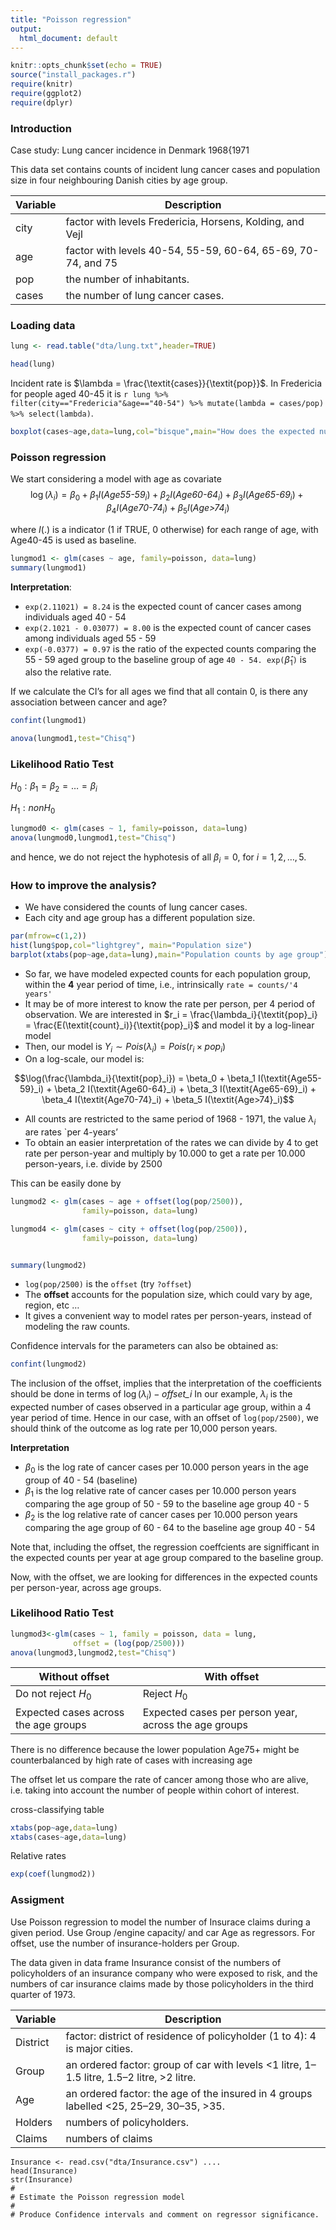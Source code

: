 ```yaml
---
title: "Poisson regression"
output:
  html_document: default
---
```


```r
knitr::opts_chunk$set(echo = TRUE)
source("install_packages.r")
require(knitr)
require(ggplot2)
require(dplyr)
```

### Introduction 

Case study: Lung cancer incidence in Denmark 1968{1971

This data set contains counts of incident lung cancer cases and population size in
four neighbouring Danish cities by age group.

| Variable | Description                                                     |
|----------|-----------------------------------------------------------------|
| city     |  factor with levels Fredericia,   Horsens, Kolding, and Vejl    |
| age      |  factor with levels 40-54, 55-59,   60-64, 65-69, 70-74, and 75 |
| pop      |  the number of inhabitants.                                     |
| cases    |   the number of lung cancer cases.                              |


### Loading data 

```r
lung <- read.table("dta/lung.txt",header=TRUE)
```


```r
head(lung)
```

Incident rate is $\lambda = \frac{\textit{cases}}{\textit{pop}}$. In Fredericia for people aged 40-45 it is `r lung %>% filter(city=="Fredericia"&age=="40-54") %>% mutate(lambda = cases/pop) %>% select(lambda)`. 


```r
boxplot(cases~age,data=lung,col="bisque",main="How does the expected number of lung cancer counts vary by age?")
```

### Poisson regression


We start considering a model with age as covariate
$$\log(\lambda_i) = \beta_0 + \beta_1 I(\textit{Age55-59}_i) + \beta_2 I(\textit{Age60-64}_i) + \beta_3 I(\textit{Age65-69}_i) + \beta_4 I(\textit{Age70-74}_i)  + \beta_5 I(\textit{Age>74}_i) $$

where $I(.)$ is a indicator (1 if TRUE, 0 otherwise) for each range of age, with
Age40-45 is used as baseline.



```r
lungmod1 <- glm(cases ~ age, family=poisson, data=lung)
summary(lungmod1)
```


**Interpretation**:

- `exp(2.11021) = 8.24` is the expected count of cancer cases among individuals
aged 40 - 54
- `exp(2.1021 - 0.03077) = 8.00` is the expected count of cancer cases among
individuals aged 55 - 59
- `exp(-0.0377) = 0.97` is the ratio of the expected counts comparing the
55 - 59 aged group to the baseline group of age `40 - 54. exp(`$\hat{\beta}_1$`)` is also the
relative rate.


If we calculate the CI's for all ages we find that all contain 0, is there any association
between cancer and age?

```r
confint(lungmod1)
```



```r
anova(lungmod1,test="Chisq")
```




### Likelihood Ratio Test

$H_0: \beta_1=\beta_2=\dots=\beta_i$

$H_1: non H_0$

```r
lungmod0 <- glm(cases ~ 1, family=poisson, data=lung)
anova(lungmod0,lungmod1,test="Chisq")
```

and hence, we do not reject the hyphotesis of all $\beta_i = 0$, for $i = 1,2,\dots,5$.

### How to improve the analysis?


- We have considered the counts of lung cancer cases.
- Each city and age group has a different population size.


```r
par(mfrow=c(1,2))
hist(lung$pop,col="lightgrey", main="Population size")
barplot(xtabs(pop~age,data=lung),main="Population counts by age group")
```


- So far, we have modeled expected counts for each population group, within the **4**
year period of time, i.e., intrinsically `rate = counts/'4 years'`
- It may be of more interest to know the rate per person, per 4 period of observation.
We are interested in $r_i = \frac{\lambda_i}{\textit{pop}_i} = \frac{E(\textit{count}_i)}{\textit{pop}_i}$ and model it by a log-linear model
- Then, our model is $Y_i \sim \textit{Pois}(\lambda_i) = \textit{Pois}(r_i \times \textit{pop}_i)$
- On a log-scale, our model is: 

$$\log(\frac{\lambda_i}{\textit{pop}_i}) = \beta_0 + \beta_1 I(\textit{Age55-59}_i) + \beta_2 I(\textit{Age60-64}_i) + \beta_3 I(\textit{Age65-69}_i) + \beta_4 I(\textit{Age70-74}_i)  + \beta_5 I(\textit{Age>74}_i)$$


- All counts are restricted to the same period of 1968 - 1971, the value  $\lambda_i$ are rates `per
4-years'
- To obtain an easier interpretation of the rates we can divide by 4 to get rate per person-year
and multiply by 10.000 to get a rate per 10.000 person-years, i.e. divide by 2500

This can be easily done by

```r
lungmod2 <- glm(cases ~ age + offset(log(pop/2500)), 
                family=poisson, data=lung)

lungmod4 <- glm(cases ~ city + offset(log(pop/2500)), 
                family=poisson, data=lung)


summary(lungmod2)
```


- `log(pop/2500)` is the `offset` (try `?offset`)
- The **offset** accounts for the population size, which could vary by age, region, etc ...
- It gives a convenient way to model rates per person-years, instead of modeling the raw
counts.



Confidence intervals for the parameters can also be obtained as:

```r
confint(lungmod2)
```

The inclusion of the offset, implies that the interpretation of the coefficients
should be done in terms of $\log(\lambda_i) - \textit{offset_i}$
In our example, $\lambda_i$ is the expected number of cases observed in a particular
age group, within a 4 year period of time.
Hence in our case, with an offset of `log(pop/2500)`, we should think of the
outcome as log rate per 10,000 person years.

**Interpretation**

- $\beta_0$ is the log rate of cancer cases per 10.000 person years in the age group of
40 - 54 (baseline)
- $\beta_1$ is the log relative rate of cancer cases per 10.000 person years comparing
the age group of 50 - 59 to the baseline age group 40 - 5
- $\beta_2$ is the log relative rate of cancer cases per 10.000 person years comparing
the age group of 60 - 64 to the baseline age group 40 - 54


Note that, including the offset, the regression coeffcients are signifficant in the
expected counts per year at age group compared to the baseline group.

Now, with the offset, we are looking for differences in the expected counts per
person-year, across age groups.

### Likelihood Ratio Test

```r
lungmod3<-glm(cases ~ 1, family = poisson, data = lung, 
              offset = (log(pop/2500)))
anova(lungmod3,lungmod2,test="Chisq")
```

| Without offset                       | With offset                                           |
|--------------------------------------|-------------------------------------------------------|
| Do not reject $H_0$                  | Reject $H_0$                                          |
| Expected cases across the age groups | Expected cases per person year, across the age groups |


There is no difference because the lower population Age75+ might be
counterbalanced by high rate of cases with increasing age

The offset let us compare the rate of cancer among those who are alive, i.e. taking
into account the number of people within cohort of interest.


cross-classifying table


```r
xtabs(pop~age,data=lung)
xtabs(cases~age,data=lung)
```

Relative rates

```r
exp(coef(lungmod2))
```


### Assigment 

Use Poisson regression to model the number of Insurace claims during a given period. Use Group /engine capacity/ and car Age as regressors. For offset, use the number of insurance-holders per Group.

The data given in data frame Insurance consist of the numbers of policyholders of an insurance company who were exposed to risk, and the numbers of car insurance claims made by those policyholders in the third quarter of 1973.

| Variable | Description                                                                                 |
|----------|---------------------------------------------------------------------------------------------|
| District | factor: district of residence of   policyholder (1 to 4): 4 is major cities.                |
| Group    | an ordered factor: group of car   with levels <1 litre, 1–1.5 litre, 1.5–2 litre, >2 litre. |
| Age      | an ordered factor: the age of the   insured in 4 groups labelled <25, 25–29, 30–35, >35.    |
| Holders  | numbers of policyholders.                                                                   |
| Claims   | numbers of claims                                                                           |



```
Insurance <- read.csv("dta/Insurance.csv") ....
head(Insurance)
str(Insurance)
#
# Estimate the Poisson regression model
#
# Produce Confidence intervals and comment on regressor significance.
```


